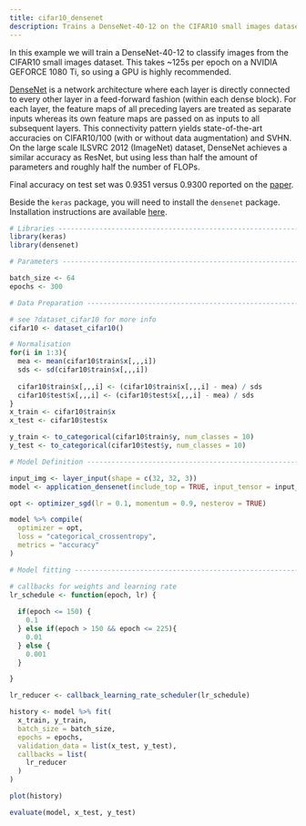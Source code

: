 ```yaml
---
title: cifar10_densenet
description: Trains a DenseNet-40-12 on the CIFAR10 small images dataset.
---
```

In this example we will train a DenseNet-40-12 to classify images from the 
CIFAR10 small images dataset. This takes ~125s per epoch on a NVIDIA GEFORCE 1080 Ti,
so using a GPU is highly recommended.

[DenseNet](https://arxiv.org/abs/1608.06993) is a network architecture where each 
layer is directly connected to every other layer in a feed-forward fashion 
(within each dense block). For each layer, the feature maps of all preceding 
layers are treated as separate inputs whereas its own feature maps are passed on as 
inputs to all subsequent layers. This connectivity pattern yields state-of-the-art 
accuracies on CIFAR10/100 (with or without data augmentation) and SVHN. On the large scale
ILSVRC 2012 (ImageNet) dataset, DenseNet achieves a similar accuracy as ResNet, but using 
less than half the amount of parameters and roughly half the number of FLOPs.

Final accuracy on test set was 0.9351 versus 0.9300 reported on the 
[paper](https://arxiv.org/abs/1608.06993).

Beside the `keras` package, you will need to install the `densenet` package.
Installation instructions are available [here](https://github.com/dfalbel/densenet).
  

```r
# Libraries ---------------------------------------------------------------
library(keras)
library(densenet)

# Parameters --------------------------------------------------------------

batch_size <- 64
epochs <- 300

# Data Preparation --------------------------------------------------------

# see ?dataset_cifar10 for more info
cifar10 <- dataset_cifar10()

# Normalisation
for(i in 1:3){
  mea <- mean(cifar10$train$x[,,,i])
  sds <- sd(cifar10$train$x[,,,i])
  
  cifar10$train$x[,,,i] <- (cifar10$train$x[,,,i] - mea) / sds
  cifar10$test$x[,,,i] <- (cifar10$test$x[,,,i] - mea) / sds
}
x_train <- cifar10$train$x
x_test <- cifar10$test$x

y_train <- to_categorical(cifar10$train$y, num_classes = 10)
y_test <- to_categorical(cifar10$test$y, num_classes = 10)

# Model Definition -------------------------------------------------------

input_img <- layer_input(shape = c(32, 32, 3))
model <- application_densenet(include_top = TRUE, input_tensor = input_img, dropout_rate = 0.2)

opt <- optimizer_sgd(lr = 0.1, momentum = 0.9, nesterov = TRUE)

model %>% compile(
  optimizer = opt,
  loss = "categorical_crossentropy",
  metrics = "accuracy"
)

# Model fitting -----------------------------------------------------------

# callbacks for weights and learning rate
lr_schedule <- function(epoch, lr) {
  
  if(epoch <= 150) {
    0.1
  } else if(epoch > 150 && epoch <= 225){
    0.01
  } else {
    0.001
  }

}

lr_reducer <- callback_learning_rate_scheduler(lr_schedule)

history <- model %>% fit(
  x_train, y_train, 
  batch_size = batch_size, 
  epochs = epochs, 
  validation_data = list(x_test, y_test), 
  callbacks = list(
    lr_reducer
  )
)

plot(history)

evaluate(model, x_test, y_test)
```

